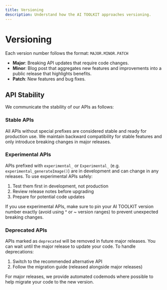 ```yaml
---
title: Versioning
description: Understand how the AI TOOLKIT approaches versioning.
---
```


# Versioning

Each version number follows the format: `MAJOR.MINOR.PATCH`

- **Major**: Breaking API updates that require code changes.
- **Minor**: Blog post that aggregates new features and improvements into a public release that highlights benefits.
- **Patch**: New features and bug fixes.

## API Stability

We communicate the stability of our APIs as follows:

### Stable APIs

All APIs without special prefixes are considered stable and ready for production use. We maintain backward compatibility for stable features and only introduce breaking changes in major releases.

### Experimental APIs

APIs prefixed with `experimental_` or `Experimental_` (e.g. `experimental_generateImage()`) are in development and can change in any releases. To use experimental APIs safely:

1. Test them first in development, not production
2. Review release notes before upgrading
3. Prepare for potential code updates

<Note type="warning">
  If you use experimental APIs, make sure to pin your AI TOOLKIT version number
  exactly (avoid using ^ or ~ version ranges) to prevent unexpected breaking
  changes.
</Note>

### Deprecated APIs

APIs marked as `deprecated` will be removed in future major releases. You can wait until the major release to update your code. To handle deprecations:

1. Switch to the recommended alternative API
2. Follow the migration guide (released alongside major releases)

<Note>
  For major releases, we provide automated codemods where possible to help
  migrate your code to the new version.
</Note>
